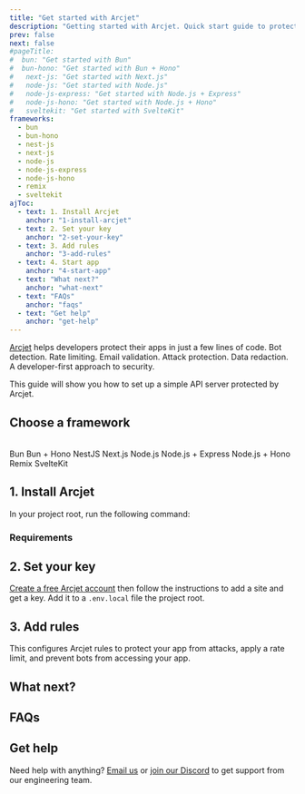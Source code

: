 ```yaml
---
title: "Get started with Arcjet"
description: "Getting started with Arcjet. Quick start guide to protect your app from attacks, apply a rate limit, and prevent bots from accessing your NestJS, Next.js, Node.js, Bun, or SvelteKit app."
prev: false
next: false
#pageTitle:
#  bun: "Get started with Bun"
#  bun-hono: "Get started with Bun + Hono"
#   next-js: "Get started with Next.js"
#   node-js: "Get started with Node.js"
#   node-js-express: "Get started with Node.js + Express"
#   node-js-hono: "Get started with Node.js + Hono"
#   sveltekit: "Get started with SvelteKit"
frameworks:
  - bun
  - bun-hono
  - nest-js
  - next-js
  - node-js
  - node-js-express
  - node-js-hono
  - remix
  - sveltekit
ajToc:
  - text: 1. Install Arcjet
    anchor: "1-install-arcjet"
  - text: 2. Set your key
    anchor: "2-set-your-key"
  - text: 3. Add rules
    anchor: "3-add-rules"
  - text: 4. Start app
    anchor: "4-start-app"
  - text: "What next?"
    anchor: "what-next"
  - text: "FAQs"
    anchor: "faqs"
  - text: "Get help"
    anchor: "get-help"
---
```



[Arcjet](https://arcjet.com/) helps developers protect their apps in just a few
lines of code. Bot detection. Rate limiting. Email validation. Attack
protection. Data redaction. A developer-first approach to security.

This guide will show you how to set up a simple API server protected by Arcjet.

## Choose a framework

<br />
<LinkButton href="/get-started?f=bun" variant="secondary">
  Bun
</LinkButton>
<LinkButton href="/get-started?f=bun-hono" variant="secondary">
  Bun + Hono
</LinkButton>
<LinkButton href="/get-started?f=nest-js" variant="secondary">
  NestJS
</LinkButton>
<LinkButton href="/get-started?f=next-js" variant="secondary">
  Next.js
</LinkButton>
<LinkButton href="/get-started?f=node-js" variant="secondary">
  Node.js
</LinkButton>
<LinkButton href="/get-started?f=node-js-express" variant="secondary">
  Node.js + Express
</LinkButton>
<LinkButton href="/get-started?f=node-js-hono" variant="secondary">
  Node.js + Hono
</LinkButton>
<LinkButton href="/get-started?f=remix" variant="secondary">
  Remix
</LinkButton>
<LinkButton href="/get-started?f=sveltekit" variant="secondary">
  SvelteKit
</LinkButton>

## 1. Install Arcjet

In your project root, run the following command:

<SlotByFramework client:load>
  <Step1Bun slot="bun" />
  <Step1Bun slot="bun-hono" />
  <Step1NestJs slot="nest-js" />
  <Step1NextJs slot="next-js" />
  <Step1NodeJs slot="node-js" />
  <Step1NodeJs slot="node-js-express" />
  <Step1NodeJs slot="node-js-hono" />
  <Step1Remix slot="remix" />
  <Step1SvelteKit slot="sveltekit" />
</SlotByFramework>

### Requirements

<SlotByFramework client:load>
  <RequirementsBun slot="bun" />
  <RequirementsBunHono slot="bun-hono" />
  <RequirementsNestJs slot="nest-js" />
  <RequirementsNextJs slot="next-js" />
  <RequirementsNodeJs slot="node-js" />
  <RequirementsNodeJsExpress slot="node-js-express" />
  <RequirementsNodeJsHono slot="node-js-hono" />
  <RequirementsRemix slot="remix" />
  <RequirementsSvelteKit slot="sveltekit" />
</SlotByFramework>

## 2. Set your key

[Create a free Arcjet account](https://app.arcjet.com) then follow the
instructions to add a site and get a key. Add it to a `.env.local` file the
project root.

<SlotByFramework client:load>
  <Step2SetEnv slot="bun" />
  <Step2SetEnv slot="bun-hono" />
  <Step2SetEnv slot="nest-js" />
  <Step2 slot="next-js" />
  <Step2SetEnv slot="node-js" />
  <Step2SetEnv slot="node-js-express" />
  <Step2NodeJsHono slot="node-js-hono" />
  <Step2 slot="remix" />
  <Step2 slot="sveltekit" />
</SlotByFramework>

## 3. Add rules

This configures Arcjet rules to protect your app from attacks, apply a rate
limit, and prevent bots from accessing your app.

<SlotByFramework client:load>
  <Fragment slot="bun">
    <Step3Bun />
    <BunServe />
  </Fragment>
  <Fragment slot="bun-hono">
    <Step3BunHono />
  </Fragment>
  <Step3NestJs slot="nest-js" />
  <Step3NextJs slot="next-js" />
  <Step3NodeJs slot="node-js" />
  <Step3NodeJsExpress slot="node-js-express" />
  <Step3NodeJsHono slot="node-js-hono" />
  <Step3SvelteKit slot="sveltekit" />
  <Step3Remix slot="remix" />
</SlotByFramework>

<SlotByFramework client:load>
  <Step4Bun slot="bun" />
  <Step4BunHono slot="bun-hono" />
  <Step4NestJs slot="nest-js" />
  <Step4NextJs slot="next-js" />
  <Step4NodeJs slot="node-js" />
  <Step4NodeJsExpress slot="node-js-express" />
  <Step4NodeJsHono slot="node-js-hono" />
  <Step4Remix slot="remix" />
  <Step4SvelteKit slot="sveltekit" />
</SlotByFramework>

## What next?

<SlotByFramework client:load>
  <Fragment slot="next-js">
    <LinkCard
      title="Protect your entire site from bots with middleware"
      href="/bot-protection/quick-start#3-add-bot-protection"
    />
  </Fragment>
</SlotByFramework>
<LinkCard
  title="Customize allowed bots"
  href="/bot-protection/identifying-bots"
/>
<LinkCard title="Learn how Arcjet works" href="/architecture" />
<LinkCard title="Set up tests for your rules" href="/testing" />

## FAQs

<FAQs />

## Get help

Need help with anything? [Email us](mailto:support@arcjet.com) or [join our
Discord](https://arcjet.com/discord) to get support from our engineering team.

